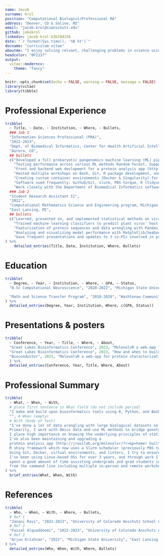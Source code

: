 ```yaml
---
name: Jacob
surname: Krol
position: "Computational Biologist/Professional RA"
address: "Denver, CO & Saline, MI"
email: "jacob.krol@cuanschutz.edu"
github: jakekrol 
linkedin: jacob-krol-b3b784156
date: "`r format(Sys.time(), '%B %Y')`"
docname: "curriculum vitae"
aboutme: "I enjoy solving relvant, challenging problems in science using computational approaches."
headcolor: "0F2137"
output: 
  vitae::moderncv:
    theme: "fancy"
---
```


```r
knitr::opts_chunk$set(echo = FALSE, warning = FALSE, message = FALSE)
library(vitae)
library(tibble)
```

# Professional Experience
```r
tribble(
  ~ Title, ~ Date, ~ Institution, ~ Where, ~ Bullets,
  ### Job 1
  "Information Sciences Professional (PRA)",
  "2022-2023",
  "Dept. of Biomedical Informatics, Center for Health Artificial Intelligence, University of Colorado Anschutz School of Medicine - JRaviLab", 
  "Aurora, CO",
  ## bullets
  c("Developed a full prokaryotic pangenomics machine learning (ML) pipeline that collects data from bvbrc, annotates, and generates a pangenome of gene clusters serving as input for predictive anbitiotic resistance ML classifiers",
    "Testing performance across various ML methods Random Forest, Support Vector Machine, and XGBoost on various pathogenic organisms (ESKAPE & more)",
    "Front and backend web devlopment for a protein analysis app (http://jravilab.org/molevolvr/?r=&p=home) [R + Shiny + Slurm + batch scripts]",
    "Hosted multiple workshops on Bash, Git, R package development, and ssh-workflow basics",
    "Creating custom container environments (Docker & Singularity) for running projects on various machines",
    "Software used frequently: Github/Git, slurm, PBS torque, R (tidyverse, Bioconductor suite, httr, Shiny, & much more), Python (Pandas, Numpy, Scikit-learn, Matplotlib, BioPython, requests, & more), Bash, Docker, notebook environments (Rmd, Jupyter, & Quarto), various CLI tools, & many more",
    "Work closely with the Department of Biomedical Informatics software engineering team on web development, server on-boarding, installations, environment setup, and more"),
  ### Job 2
  "Student Research Assistant II",
  "2022",
  "Computational Mathematics Science and Engineering program, Michigan State University - Krishnan Lab & Malmstrom Lab", 
  "East Lansing, MI",
  ## bullets
  c("Learned, presented on, and implemented statistical methods on viral protein datasets: fisher test, logistic regression, & principal component analysis",
    "Trained machine learning classifiers to predict plant virus' host types; also, trained models to predict plant virus taxonomy.", 
    "Featurization of protein sequences and data wrangling with Pandas, Biopython, NumPy, and R (Tidyverse + Bioconductor) packages for biological feature extraction",
    "Analyzing and visualizing model performance with Matplotlib/Seaborn & Scikit-learn performance metrics", 
    "Gave frequent presentations and updates to 3 co-PIs involved in project")
) %>%
    detailed_entries(Title, Date, Institution, Where, Bullets)

```

# Education
```r
tribble(
  ~ Degree, ~ Year, ~ Institution, ~ Where, ~ GPA, ~ Status,
  "B.Sc Computational Neuroscience", "2020-2022", "Michigan State University", "East Lansing, Michigan", "GPA: 3.89", "Graduation Award: 'With Honor'",

  "Math and Science Transfer Program", "2018-2020", "Washtenaw Community College", "Ann Arbor, MI", "GPA: 3.52", "Transferred"
) %>% 
  detailed_entries(Degree, Year, Institution, Where, c(GPA, Status))
```

# Presentations & posters
```r
tribble(
  ~ Conference, ~ Year, ~ Title, ~ Where, ~ About,
  "Great Lakes Bioinformatics Conference", 2023, "MolevolvR a web-app for protein characterization", "McGill University, Montreal, CA", "Discussed the development and future directions of a web-app I develop: http://jravilab.org/molevolvr",
  "Great Lakes Bioinformatics Conference", 2023, "How and when to build a web-app or R package?", "McGill Universtiy, Montreal, CA", "Co-hosted a 4 hour in-person workshop on how to build an R package using automation: devtools and usethis. A github repo for a sample R package I wrote is located at http://www.github.com/jravilab/iprscanr. My section was 1 hour out of the total 4.",
  "Bioconductor", 2023, "MolevolvR a web-app for protein characterization", "Harvard University, Boston, MA", "Latest developments on protein analysis web application, MolEvovlR"
  ) %>% 
  detailed_entries(Conference, Year, Title, Where, About)
```

# Professional Summary
```r
tribble(
  ~ What, ~ When, ~ With,
  # place first sentence in What field (do not include period)
  "I make and build upon bioinformatics tools using R, Python, and Bash/shell with basic familarity of other common languages like Javascript, C, Java, and Perl",
  "", # When (empty)
  # With (body of text)
  "I've done a lot of data wrangling with large biological datasets on and off HPC environments. 
  Primarily, I work with Omics data and use ML methods to bridge genotype features to phenotypic outcomes. 
  I place high importance on knowing the underlying principles of statistical methods and how to use them effectively. 
  I've also been maintaining and upgrading a 
  protein analysis app (http://jravilab.org/molevolvr/?r=&p=home) built with the 
  R shiny framework which now uses a Slurm scheduler (previously PBS torque) on the backend to handle job submissions.
  Using Git, Docker, virtual environments, and linters, I try to ensure my code is reproducible and readable. 
  I've been using Linux-based OSs for over 3 years, and through work I've 
  spent a good amount of time assisting undergrads and grad students in working 
  from the command line including multiple in-person and remote workshops."
) %>% 
  brief_entries(What, When, With)
```

# References
```r
tribble(
  ~ Who, ~ When, ~ With, ~ Where, ~ Bullets,
  # Ref 1
  "Janani Ravi", "2022-2023", "University of Colorado Anschutz School of Medicine", "Aurora, CO", c("janani.ravi@cuanschutz.edu", "Principal investigator of JRaviLab"),
  # Ref 2
  "Faisal Alquaddoomi", "2022-2023", "University of Colorado Anschutz Anschutz School of Medicine", "Aurora, CO", c("faisal.alquaddoomi@cuanschutz.edu", "Software engineer"),
  # Ref 3
  "Arjun Krishnan", "2022", "Michigan State University", "East Lansing, MI", c("arjun.krishnan@cuanschutz.edu", "Principal invesigator of Krishnan Lab")
) %>%
  detailed_entries(Who, When, With, Where, Bullets)
```
